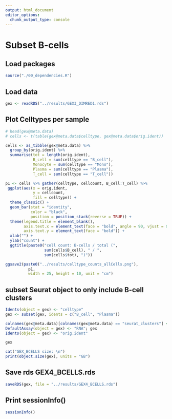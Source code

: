 ```yaml
---
output: html_document
editor_options: 
  chunk_output_type: console
---
```



# Subset B-cells {#Subset_B-cells}
## Load packages

```r

source("./00_dependencies.R")

```


## Load data

```r

gex <- readRDS("../results/GEX3_DIMRED1.rds")

```


## Plot Celltypes per sample

```r

# head(gex@meta.data)
# cells <- t(table(gex@meta.data$celltype, gex@meta.data$orig.ident))

cells <- as_tibble(gex@meta.data) %>%
  group_by(orig.ident) %>%
  summarise(tot = length(orig.ident),
            B_cell = sum(celltype == "B_cell"),
            Monocyte = sum(celltype == "Mono"),
            Plasma = sum(celltype == "Plasma"),
            T_cell = sum(celltype == "T_cell")) 

p1 <- cells %>% gather(celltype, cellcount, B_cell:T_cell) %>% 
 ggplot(aes(x = orig.ident, 
            y = cellcount, 
            fill = celltype)) + 
  theme_classic() + 
  geom_bar(stat = "identity", 
           color = "black", 
           position = position_stack(reverse = TRUE)) + 
  theme(legend.title = element_blank(),
        axis.text.x = element_text(face = "bold", angle = 90, vjust = 0.5, hjust = 1),
        axis.text.y = element_text(face = "bold")) +
  xlab("") +
  ylab("count") +
  ggtitle(paste0("cell count: B-cells / total (", 
                 sum(cells$B_cell), " / ", 
                 sum(cells$tot), ")"))

ggsave2(paste0("../results/celltype_counts_allCells.png"), 
          p1,
          width = 25, height = 10, unit = "cm")


```


## subset Seurat object to only include B-cell clusters

```r

Idents(object = gex) <- "celltype"
gex <- subset(gex, idents = c("B_cell", "Plasma"))

colnames(gex@meta.data)[colnames(gex@meta.data) == "seurat_clusters"] <- "seurat_clusters_1"
DefaultAssay(object = gex) <- "RNA"; gex
Idents(object = gex) <- "orig.ident"

gex

cat("GEX_BCELLS size: \n")
print(object.size(gex), units = "GB")


```


## Save rds GEX4_BCELLS.rds

```r

saveRDS(gex, file = "../results/GEX4_BCELLS.rds")

```


## Print sessionInfo()

```r

sessionInfo()

```
